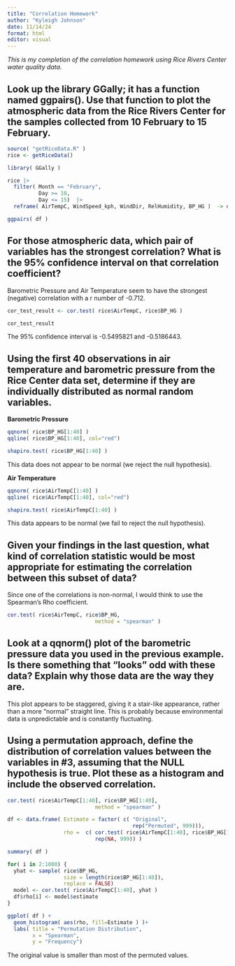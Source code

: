 ```yaml
---
title: "Correlation Homework"
author: "Kyleigh Johnson"
date: 11/14/24
format: html
editor: visual
---
```


*This is my completion of the correlation homework using Rice Rivers Center water quality data.*

## Look up the library GGally; it has a function named ggpairs(). Use that function to plot the atmospheric data from the Rice Rivers Center for the samples collected from 10 February to 15 February.

```r
source( "getRiceData.R" )
rice <- getRiceData()

library( GGally )

```

```r
rice |>
  filter( Month == "February",
          Day >= 10, 
          Day <= 15)  |>
  reframe( AirTempC, WindSpeed_kph, WindDir, RelHumidity, BP_HG )  -> df

ggpairs( df )

```

## For those atmospheric data, which pair of variables has the strongest correlation? What is the 95% confidence interval on that correlation coefficient?

Barometric Pressure and Air Temperature seem to have the strongest (negative) correlation with a r number of -0.712.

```r

cor_test_result <- cor.test( rice$AirTempC, rice$BP_HG )

cor_test_result
```

The 95% confidence interval is -0.5495821 and -0.5186443.

## Using the first 40 observations in air temperature and barometric pressure from the Rice Center data set, determine if they are individually distributed as normal random variables.

**Barometric Pressure**

```r
qqnorm( rice$BP_HG[1:40] )
qqline( rice$BP_HG[1:40], col="red")
```

```r
shapiro.test( rice$BP_HG[1:40] )
```

This data does not appear to be normal (we reject the null hypothesis).

**Air Temperature**

```r
qqnorm( rice$AirTempC[1:40] )
qqline( rice$AirTempC[1:40], col="red")
```

```r
shapiro.test( rice$AirTempC[1:40] )
```

This data appears to be normal (we fail to reject the null hypothesis).

## Given your findings in the last question, what kind of correlation statistic would be most appropriate for estimating the correlation between this subset of data?

Since one of the correlations is non-normal, I would think to use the Spearman's Rho coefficient.

```r
cor.test( rice$AirTempC, rice$BP_HG, 
                            method = "spearman" )
```



## Look at a qqnorm() plot of the barometric pressure data you used in the previous example. Is there something that "looks" odd with these data? Explain why those data are the way they are.

This plot appears to be staggered, giving it a stair-like appearance, rather than a more "normal" straight line. This is probably because environmental data is unpredictable and is constantly fluctuating.


## Using a permutation approach, define the distribution of correlation values between the variables in #3, assuming that the NULL hypothesis is true. Plot these as a histogram and include the observed correlation.

```r
cor.test( rice$AirTempC[1:40], rice$BP_HG[1:40], 
                            method = "spearman" )
```


```r
df <- data.frame( Estimate = factor( c( "Original",
                                        rep("Permuted", 999))), 
                  rho =  c( cor.test( rice$AirTempC[1:40], rice$BP_HG[1:40] )$estimate,
                            rep(NA, 999)) )

summary( df )
```

```r
for( i in 2:1000) {
  yhat <- sample( rice$BP_HG,
                  size = length(rice$BP_HG[1:40]), 
                  replace = FALSE)
  model <- cor.test( rice$AirTempC[1:40], yhat )
  df$rho[i] <- model$estimate 
}
```

```r
ggplot( df ) + 
  geom_histogram( aes(rho, fill=Estimate ) )+
  labs( title = "Permutation Distribution",
        x = "Spearman",
        y = "Frequency")
```

The original value is smaller than most of the permuted values.

